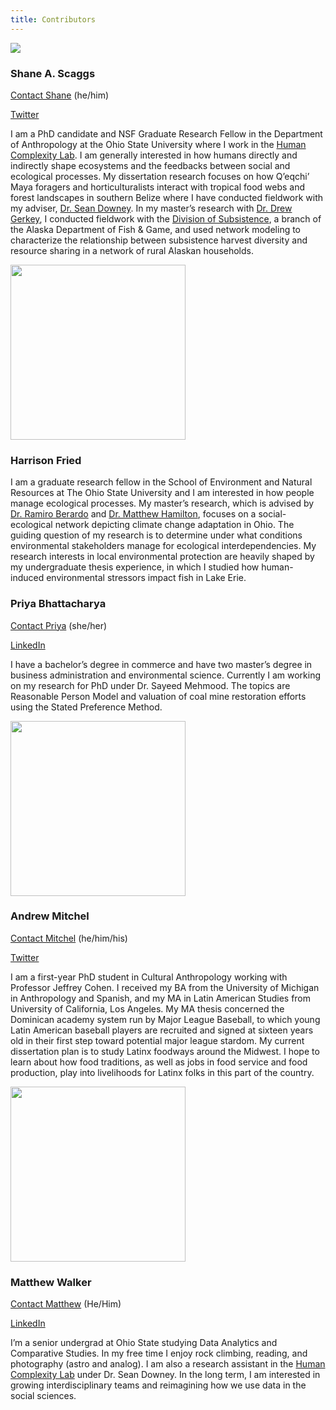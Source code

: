 ```yaml
---
title: Contributors
---
```


![](/./people_files/SAS_amanita.jpg)

### Shane A. Scaggs

[Contact Shane](mailto: scaggs.32@osu.edu) (he/him)

[Twitter](http://www.twitter.com/ShaneAScaggs)

I am a PhD candidate and NSF Graduate Research Fellow in the Department of Anthropology at the Ohio State University where I work in the [Human Complexity Lab](http://u.osu.edu/hclab/). I am generally interested in how humans directly and indirectly shape ecosystems and the feedbacks between social and ecological processes. My dissertation research focuses on how Q'eqchi' Maya foragers and horticulturalists interact with tropical food webs and forest landscapes in southern Belize where I have conducted fieldwork with my adviser, [Dr. Sean Downey](https://anthropology.osu.edu/people/downey.205). In my master's research with [Dr. Drew Gerkey](https://liberalarts.oregonstate.edu/users/drew-gerkey), I conducted fieldwork with the [Division of Subsistence](https://www.adfg.alaska.gov/index.cfm?adfg=subsistence.main), a branch of the Alaska Department of Fish & Game, and used network modeling to characterize the relationship between subsistence harvest diversity and resource sharing in a network of rural Alaskan households.    

![](/./people_files/Headshot.jpg){width=280px}

### Harrison Fried 

I am a graduate research fellow in the School of Environment and Natural Resources at The Ohio State University and I am interested in how people manage ecological processes. My master’s research, which is advised by [Dr. Ramiro Berardo](http://www.ramiroberardo.net/) and [Dr. Matthew Hamilton](https://senr.osu.edu/our-people/matthew-hamilton), focuses on a social-ecological network depicting climate change adaptation in Ohio. The guiding question of my research is to determine under what conditions environmental stakeholders manage for ecological interdependencies. My research interests in local environmental protection are heavily shaped by my undergraduate thesis experience, in which I studied how human-induced environmental stressors impact fish in Lake Erie.

### Priya Bhattacharya

[Contact Priya](mailto: bhattacharya.97@osu.edu) (she/her)

[LinkedIn](https://www.linkedin.com/in/priya-bhattacharya-a4092919/)

I have a bachelor's degree in commerce and have two master's degree in business administration and environmental science. Currently I am working on my research for PhD under Dr. Sayeed Mehmood. The topics are Reasonable Person Model and valuation of coal mine restoration efforts using the Stated Preference Method. 

![](/./people_files/AndrewM.jpg){width=280px}

### Andrew Mitchel 

[Contact Mitchel](mailto: mitchel.13@osu.edu) (he/him/his)

[Twitter](http://www.twitter.com/mitchel_andrew) 

I am a first-year PhD student in Cultural Anthropology working with Professor Jeffrey Cohen. I received my BA from the University of Michigan in Anthropology and Spanish, and my MA in Latin American Studies from University of California, Los Angeles. My MA thesis concerned the Dominican academy system run by Major League Baseball, to which young Latin American baseball players are recruited and signed at sixteen years old in their first step toward potential major league stardom. My current dissertation plan is to study Latinx foodways around the Midwest. I hope to learn about how food traditions, as well as jobs in food service and food production, play into livelihoods for Latinx folks in this part of the country.

![](/./people_files/Matthew.jpg){width=280px} 

### Matthew Walker 

[Contact Matthew](mailto: walker.2035@osu.edu) (He/Him)

[LinkedIn](https://www.linkedin.com/in/matthew-j-walker-osu)

I'm a senior undergrad at Ohio State studying Data Analytics and Comparative Studies. In my free time I enjoy rock climbing, reading, and photography (astro and analog). I am also a research assistant in the [Human Complexity Lab](http://u.osu.edu/hclab) under Dr. Sean Downey. In the long term, I am interested in growing interdisciplinary teams and reimagining how we use data in the social sciences. 